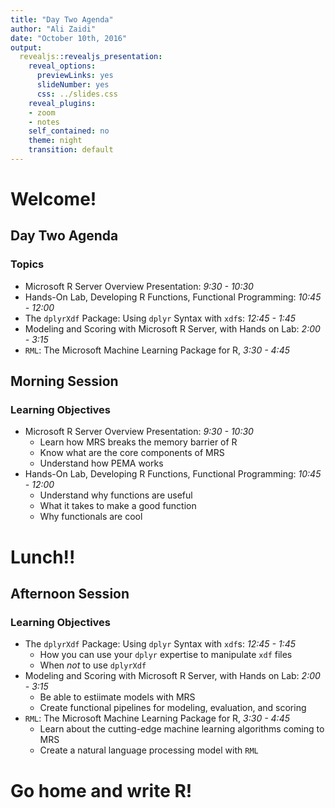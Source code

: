 ```yaml
---
title: "Day Two Agenda"
author: "Ali Zaidi"
date: "October 10th, 2016"
output:
  revealjs::revealjs_presentation:
    reveal_options:
      previewLinks: yes
      slideNumber: yes
      css: ../slides.css
    reveal_plugins:
    - zoom
    - notes
    self_contained: no
    theme: night
    transition: default
---
```


# Welcome!

## Day Two Agenda

### Topics

* Microsoft R Server Overview Presentation: _9:30 - 10:30_
* Hands-On Lab, Developing R Functions, Functional Programming: _10:45 - 12:00_
* The `dplyrXdf` Package: Using `dplyr` Syntax with `xdf`s: _12:45 - 1:45_
* Modeling and Scoring with Microsoft R Server, with Hands on Lab: _2:00 - 3:15_
* `RML`: The Microsoft Machine Learning Package for R, _3:30 - 4:45_

##  Morning Session

### Learning Objectives

* Microsoft R Server Overview Presentation: _9:30 - 10:30_
    - Learn how MRS breaks the memory barrier of R
    - Know what are the core components of MRS
    - Understand how PEMA works
* Hands-On Lab, Developing R Functions, Functional Programming: _10:45 - 12:00_
    - Understand why functions are useful
    - What it takes to make a good function
    - Why functionals are cool
    
# Lunch!!

## Afternoon Session

### Learning Objectives

* The `dplyrXdf` Package: Using `dplyr` Syntax with `xdf`s: _12:45 - 1:45_
    - How you can use your `dplyr` expertise to manipulate `xdf` files
    - When _not_ to use `dplyrXdf`
* Modeling and Scoring with Microsoft R Server, with Hands on Lab: _2:00 - 3:15_
    - Be able to estiimate models with MRS
    - Create functional pipelines for modeling, evaluation, and scoring
* `RML`: The Microsoft Machine Learning Package for R, _3:30 - 4:45_
    - Learn about the cutting-edge machine learning algorithms coming to MRS
    - Create a natural language processing model with `RML`
    
# Go home and write R!

